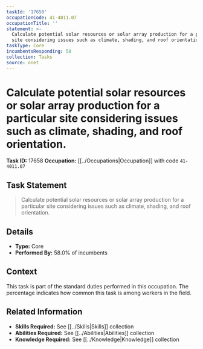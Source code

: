 ```yaml
---
taskId: '17658'
occupationCode: 41-4011.07
occupationTitle: ''
statement: >-
  Calculate potential solar resources or solar array production for a particular
  site considering issues such as climate, shading, and roof orientation.
taskType: Core
incumbentsResponding: 58
collection: Tasks
source: onet
---
```

# Calculate potential solar resources or solar array production for a particular site considering issues such as climate, shading, and roof orientation.

**Task ID:** 17658
**Occupation:** [[../Occupations|Occupation]] with code `41-4011.07`

## Task Statement

> Calculate potential solar resources or solar array production for a particular site considering issues such as climate, shading, and roof orientation.

## Details

- **Type:** Core
- **Performed By:** 58.0% of incumbents

## Context

This task is part of the standard duties performed in this occupation. The percentage indicates how common this task is among workers in the field.

## Related Information

- **Skills Required:** See [[../Skills|Skills]] collection
- **Abilities Required:** See [[../Abilities|Abilities]] collection
- **Knowledge Required:** See [[../Knowledge|Knowledge]] collection
